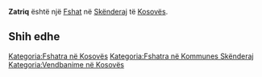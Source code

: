 {{Fshat në Kosovës
 | Emri                = Zatriq
| sqi_N_name = Zatriq
| sqi_N_FULL_NAME_RO = Zatriq
| sqi_N_FULL_NAME_ND_RO = Zatriq
| sqi_N_SORT_NAME_RG = ZATRIQ
| sqi_N_FULL_NAME_RG = Zatriq
| sqi_N_FULL_NAME_ND_RG = Zatriq
| srp_N_name = Zatrić
| srp_N_FULL_NAME_RO = Zatrić
| srp_N_FULL_NAME_ND_RO = Zatric
| srp_N_SORT_NAME_RG = ZATRIC
| srp_N_FULL_NAME_RG = Zatrić
| srp_N_FULL_NAME_ND_RG = Zatric
| srp_NS_name = Затрић
| srp_NS_FULL_NAME_RO = Затрић
| srp_NS_FULL_NAME_ND_RO = Затрић
| srp_NS_SORT_NAME_RG = ЗАТРИЋ
| srp_NS_FULL_NAME_RG = Затрић
| srp_NS_FULL_NAME_ND_RG = Затрић

 | Emri (Rasa dhanore) = 
 | Figura              = 
 | Shteti              = Kosovo
 | Komuna              = Skënderaj
 | Kodi postar         = 
 | Sipërfaqja          = 

 | Popullsia           = 

 | Regj. i popullsisë  = 
 | Dend. e popullsisë  = 
 | Faqja zyrtare       = 
 <!--- Koordinatat ----> 
 | Gjerësia            = 42.458333
 | Gjatësia            = 20.626111
 | Lartësia            = 
}}
'''Zatriq''' është një [[Fshat]] në [[Skënderaj]] të [[Kosovës]].

<!-- == Gjeografia == -->
<!-- == Historia == -->
<!-- == Demografia == -->
== Shih edhe ==
{{Komuna Skënderaj}}
{{Kosovo-Administrata-Cung}}

[[Kategoria:Fshatra në Kosovës]]
[[Kategoria:Fshatra në Kommunes Skënderaj]]
[[Kategoria:Vendbanime në Kosovës]]